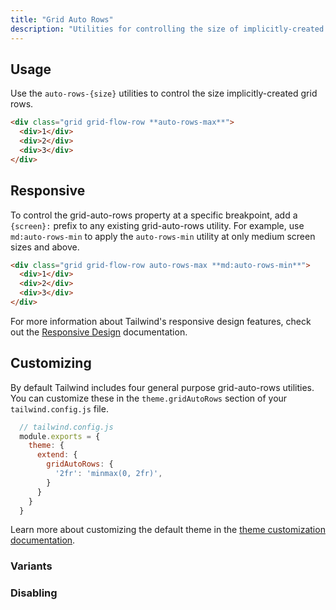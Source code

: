 ```yaml
---
title: "Grid Auto Rows"
description: "Utilities for controlling the size of implicitly-created grid rows."
---
```




## Usage

Use the `auto-rows-{size}` utilities to control the size implicitly-created grid rows.

```html
<div class="grid grid-flow-row **auto-rows-max**">
  <div>1</div>
  <div>2</div>
  <div>3</div>
</div>
```

## Responsive

To control the grid-auto-rows property at a specific breakpoint, add a `{screen}:` prefix to any existing grid-auto-rows utility. For example, use `md:auto-rows-min` to apply the `auto-rows-min` utility at only medium screen sizes and above.

```html
<div class="grid grid-flow-row auto-rows-max **md:auto-rows-min**">
  <div>1</div>
  <div>2</div>
  <div>3</div>
</div>
```

For more information about Tailwind's responsive design features, check out the [Responsive Design](/docs/responsive-design) documentation.

## Customizing

By default Tailwind includes four general purpose grid-auto-rows utilities. You can customize these in the `theme.gridAutoRows` section of your `tailwind.config.js` file.

```js
  // tailwind.config.js
  module.exports = {
    theme: {
      extend: {
        gridAutoRows: {
          '2fr': 'minmax(0, 2fr)',
        }
      }
    }
  }
```

Learn more about customizing the default theme in the [theme customization documentation](/docs/theme#customizing-the-default-theme).

### Variants

<Variants plugin="gridAutoRows" name="grid-auto-rows" />

### Disabling

<Disabling plugin="gridAutoRows" name="grid-auto-rows" />

